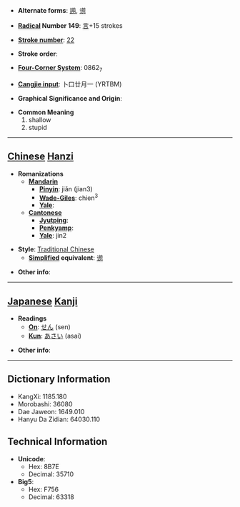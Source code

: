 * '''Alternate forms''': [[謭]], [[谫]]

* '''[[Wiktionary:Chinese radical index| Radical]] Number 149''': [[Wiktionary:Chinese radical index 言|言]]+15 strokes

* '''[[Wiktionary:Chinese total strokes index|Stroke number]]''': [[Wiktionary:Chinese total strokes index 22|22]]

* '''Stroke order''': 

* '''[[Wiktionary:Chinese four corner index|Four-Corner System]]''': 0862<sub>7</sub>

* '''[[Wiktionary:Chinese Cangjie index|Cangjie input]]''': 卜口廿月一 (YRTBM)

* '''Graphical Significance and Origin''': 

* '''Common Meaning'''
*#shallow
*# stupid


----

== [[Chinese]] [[Hanzi]] ==

* '''Romanizations'''
** '''[[Mandarin]]'''
*** '''[[Pinyin]]''': jiǎn (jian3)
*** '''[[Wade-Giles]]''': chien<sup>3</sup>
*** '''[[Yale]]''': 
** '''[[Cantonese]]'''
*** '''[[Jyutping]]''':
*** '''[[Penkyamp]]''': 
*** '''[[Yale]]''': jin2

* '''Style''': [[Traditional Chinese]] 
** '''[[Simplified Chinese|Simplified]] equivalent''': [[谫]]

* '''Other info''': 

----

== [[Japanese]] [[Kanji]] ==

* '''Readings'''
** '''[[On]]''': [[せん]] (sen)
** '''[[Kun]]''': [[あさい]] (asai)

* '''Other info''':  

----

== Dictionary Information ==

* KangXi: 1185.180
* Morobashi: 36080
* Dae Jaweon: 1649.010
* Hanyu Da Zidian: 64030.110

== Technical Information ==

* '''Unicode''':
** Hex: 8B7E
** Decimal: 35710
* '''Big5''':
** Hex: F756
** Decimal: 63318